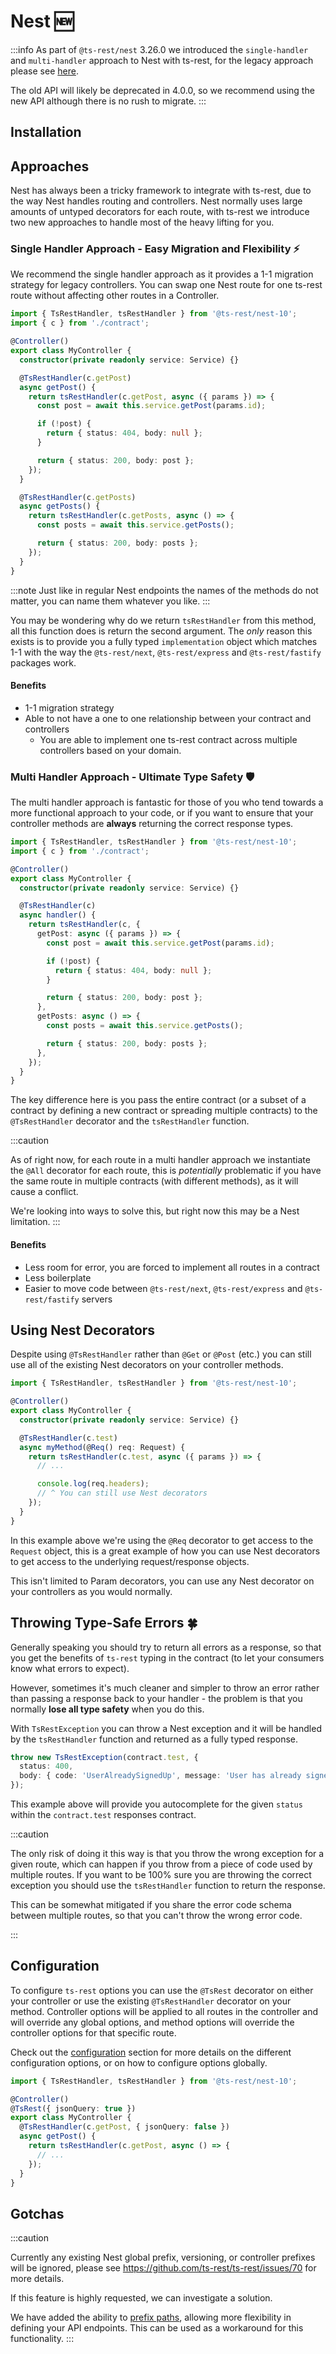 
# Nest 🆕

:::info
As part of `@ts-rest/nest` 3.26.0 we introduced the `single-handler` and `multi-handler` approach to Nest with ts-rest, for the legacy approach please see [here](/docs/nest/legacy/).

The old API will likely be deprecated in 4.0.0, so we recommend using the new API although there is no rush to migrate.
:::

## Installation

<InstallTabs packageName="@ts-rest/nest" />

## Approaches

Nest has always been a tricky framework to integrate with ts-rest, due to the way Nest handles routing and controllers. Nest normally uses large amounts of untyped decorators for each route, with ts-rest we introduce two new approaches to handle most of the heavy lifting for you.

### Single Handler Approach - Easy Migration and Flexibility ⚡️

We recommend the single handler approach as it provides a 1-1 migration strategy for legacy controllers. You can swap one Nest route for one ts-rest route without affecting other routes in a Controller.

```typescript
import { TsRestHandler, tsRestHandler } from '@ts-rest/nest-10';
import { c } from './contract';

@Controller()
export class MyController {
  constructor(private readonly service: Service) {}

  @TsRestHandler(c.getPost)
  async getPost() {
    return tsRestHandler(c.getPost, async ({ params }) => {
      const post = await this.service.getPost(params.id);

      if (!post) {
        return { status: 404, body: null };
      }

      return { status: 200, body: post };
    });
  }

  @TsRestHandler(c.getPosts)
  async getPosts() {
    return tsRestHandler(c.getPosts, async () => {
      const posts = await this.service.getPosts();

      return { status: 200, body: posts };
    });
  }
}
```

:::note
Just like in regular Nest endpoints the names of the methods do not matter, you can name them whatever you like.
:::

You may be wondering why do we return `tsRestHandler` from this method, all this function does is return the second argument. The _only_ reason this exists is to provide you a fully typed `implementation` object which matches 1-1 with the way the `@ts-rest/next`, `@ts-rest/express` and `@ts-rest/fastify` packages work.

#### Benefits

- 1-1 migration strategy
- Able to not have a one to one relationship between your contract and controllers
  - You are able to implement one ts-rest contract across multiple controllers based on your domain.

### Multi Handler Approach - Ultimate Type Safety 🛡️

The multi handler approach is fantastic for those of you who tend towards a more functional approach to your code, or if you want to ensure that your controller methods are **always** returning the correct response types.

```typescript
import { TsRestHandler, tsRestHandler } from '@ts-rest/nest-10';
import { c } from './contract';

@Controller()
export class MyController {
  constructor(private readonly service: Service) {}

  @TsRestHandler(c)
  async handler() {
    return tsRestHandler(c, {
      getPost: async ({ params }) => {
        const post = await this.service.getPost(params.id);

        if (!post) {
          return { status: 404, body: null };
        }

        return { status: 200, body: post };
      },
      getPosts: async () => {
        const posts = await this.service.getPosts();

        return { status: 200, body: posts };
      },
    });
  }
}
```

The key difference here is you pass the entire contract (or a subset of a contract by defining a new contract or spreading multiple contracts) to the `@TsRestHandler` decorator and the `tsRestHandler` function.

:::caution

As of right now, for each route in a multi handler approach we instantiate the `@All` decorator for each route, this is _potentially_ problematic if you have the same route in multiple contracts (with different methods), as it will cause a conflict.

We're looking into ways to solve this, but right now this may be a Nest limitation.
:::

#### Benefits

- Less room for error, you are forced to implement all routes in a contract
- Less boilerplate
- Easier to move code between `@ts-rest/next`, `@ts-rest/express` and `@ts-rest/fastify` servers

## Using Nest Decorators

Despite using `@TsRestHandler` rather than `@Get` or `@Post` (etc.) you can still use all of the existing Nest decorators on your controller methods.

```typescript
import { TsRestHandler, tsRestHandler } from '@ts-rest/nest-10';

@Controller()
export class MyController {
  constructor(private readonly service: Service) {}

  @TsRestHandler(c.test)
  async myMethod(@Req() req: Request) {
    return tsRestHandler(c.test, async ({ params }) => {
      // ...

      console.log(req.headers);
      // ^ You can still use Nest decorators
    });
  }
}
```

In this example above we're using the `@Req` decorator to get access to the `Request` object, this is a great example of how you can use Nest decorators to get access to the underlying request/response objects.

This isn't limited to Param decorators, you can use any Nest decorator on your controllers as you would normally.

## Throwing Type-Safe Errors 🍀

Generally speaking you should try to return all errors as a response, so that you get the benefits of `ts-rest` typing in the contract (to let your consumers know what errors to expect).

However, sometimes it's much cleaner and simpler to throw an error rather than passing a response back to your handler - the problem is that you normally **lose all type safety** when you do this.

With `TsRestException` you can throw a Nest exception and it will be handled by the `tsRestHandler` function and returned as a fully typed response.

```typescript
throw new TsRestException(contract.test, {
  status: 400,
  body: { code: 'UserAlreadySignedUp', message: 'User has already signed up' },
});
```

This example above will provide you autocomplete for the given `status` within the `contract.test` responses contract.

:::caution

The only risk of doing it this way is that you throw the wrong exception for a given route, which can happen if you throw from a piece of code used by multiple routes. If you want to be 100% sure you are throwing the correct exception you should use the `tsRestHandler` function to return the response.

This can be somewhat mitigated if you share the error code schema between multiple routes, so that you can't throw the wrong error code.

:::

## Configuration

To configure `ts-rest` options you can use the `@TsRest` decorator on either your controller or use the existing `@TsRestHandler` decorator on your method.
Controller options will be applied to all routes in the controller and will override any global options, and method options will override the controller options for that specific route.

Check out the [configuration](/docs/nest/configuration/) section for more details on the different configuration options, or on how to configure options globally.

```typescript
import { TsRestHandler, tsRestHandler } from '@ts-rest/nest-10';

@Controller()
@TsRest({ jsonQuery: true })
export class MyController {
  @TsRestHandler(c.getPost, { jsonQuery: false })
  async getPost() {
    return tsRestHandler(c.getPost, async () => {
      // ...
    });
  }
}
```

## Gotchas

:::caution

Currently any existing Nest global prefix, versioning, or controller prefixes will be ignored, please see https://github.com/ts-rest/ts-rest/issues/70 for more details.

If this feature is highly requested, we can investigate a solution.

We have added the ability to [prefix paths](/docs/core/#path-prefix), allowing more flexibility in defining your API endpoints. This can be used as a workaround for this functionality.
:::
